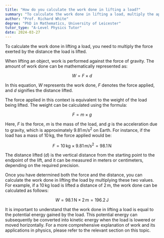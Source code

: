 ```yaml
---
title: "How do you calculate the work done in lifting a load?"
summary: "To calculate the work done in lifting a load, multiply the applied force by the distance the load is lifted."
author: "Prof. Richard White"
degree: "PhD in Mathematics, University of Leicester"
tutor_type: "A-Level Physics Tutor"
date: 2024-03-27
---
```


To calculate the work done in lifting a load, you need to multiply the force exerted by the distance the load is lifted.

When lifting an object, work is performed against the force of gravity. The amount of work done can be mathematically represented as:

$$
W = F \times d
$$

In this equation, $W$ represents the work done, $F$ denotes the force applied, and $d$ signifies the distance lifted.

The force applied in this context is equivalent to the weight of the load being lifted. The weight can be calculated using the formula:

$$
F = m \times g
$$

Here, $F$ is the force, $m$ is the mass of the load, and $g$ is the acceleration due to gravity, which is approximately $9.81 \, \text{m/s}^2$ on Earth. For instance, if the load has a mass of $10 \, \text{kg}$, the force applied would be:

$$
F = 10 \, \text{kg} \times 9.81 \, \text{m/s}^2 = 98.1 \, \text{N}
$$

The distance lifted ($d$) is the vertical distance from the starting point to the endpoint of the lift, and it can be measured in meters or centimeters, depending on the required precision.

Once you have determined both the force and the distance, you can calculate the work done in lifting the load by multiplying these two values. For example, if a $10 \, \text{kg}$ load is lifted a distance of $2 \, \text{m}$, the work done can be calculated as follows:

$$
W = 98.1 \, \text{N} \times 2 \, \text{m} = 196.2 \, \text{J}
$$

It is important to understand that the work done in lifting a load is equal to the potential energy gained by the load. This potential energy can subsequently be converted into kinetic energy when the load is lowered or moved horizontally. For a more comprehensive explanation of work and its applications in physics, please refer to the relevant section on this topic.
    